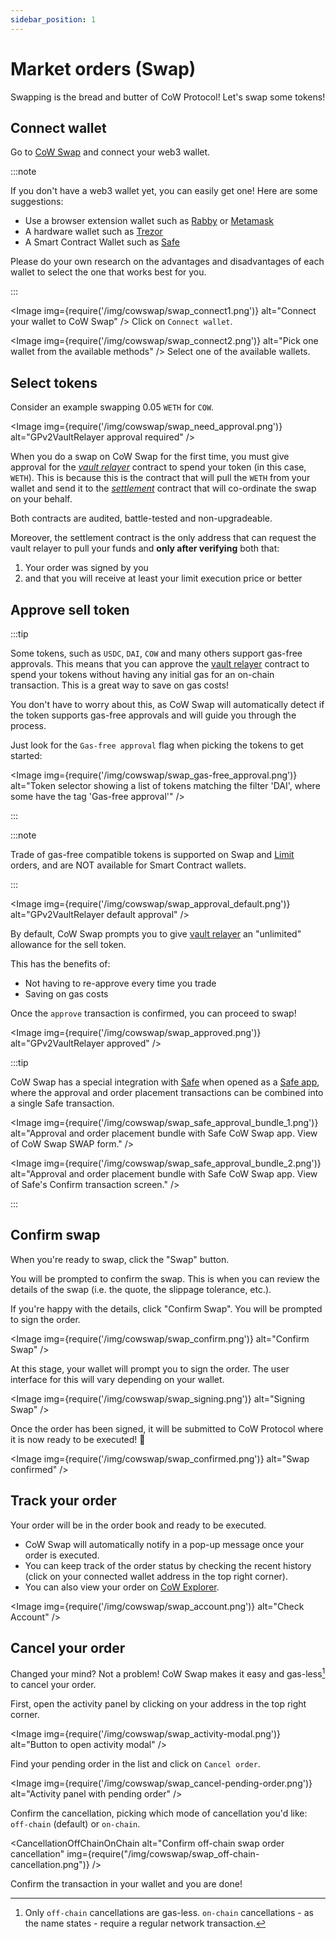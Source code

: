 ```yaml
---
sidebar_position: 1
---
```




# Market orders (Swap)

Swapping is the bread and butter of CoW Protocol! Let's swap some tokens!

## Connect wallet
Go to [CoW Swap](https://swap.cow.fi/#/swap?utm_source=docs.cow.fi&utm_content=swap-tutorial) and connect your web3 wallet. 

:::note

If you don't have a web3 wallet yet, you can easily get one! Here are some suggestions:
- Use a browser extension wallet such as [Rabby](https://rabby.io/) or [Metamask](https://metamask.io/download.html)
- A hardware wallet such as [Trezor](https://trezor.io/)
- A Smart Contract Wallet such as [Safe](https://app.safe.global)

Please do your own research on the advantages and disadvantages of each wallet to select the one that works best for you.

:::


<Image img={require('/img/cowswap/swap_connect1.png')} alt="Connect your wallet to CoW Swap" />
Click on `Connect wallet`.

<Image img={require('/img/cowswap/swap_connect2.png')} alt="Pick one wallet from the available methods" />
Select one of the available wallets.



## Select tokens

Consider an example swapping 0.05 `WETH` for `COW`.

<Image img={require('/img/cowswap/swap_need_approval.png')} alt="GPv2VaultRelayer approval required" />

When you do a swap on CoW Swap for the first time, you must give approval for the [_vault relayer_](/cow-protocol/reference/contracts/core/vault-relayer) contract to spend your token (in this case, `WETH`). 
This is because this is the contract that will pull the `WETH` from your wallet and send it to the [_settlement_](/cow-protocol/reference/contracts/core/settlement) contract that will co-ordinate the swap on your behalf.

Both contracts are audited, battle-tested and non-upgradeable.

Moreover, the settlement contract is the only address that can request the vault relayer to pull your funds and **only after verifying** both that:
1. Your order was signed by you
2. and that you will receive at least your limit execution price or better

## Approve sell token

:::tip

Some tokens, such as `USDC`, `DAI`, `COW` and many others support gas-free approvals. This means that you can approve the [vault relayer](/cow-protocol/reference/contracts/core/vault-relayer) contract to spend your tokens without having any initial gas for an on-chain transaction. This is a great way to save on gas costs!

You don't have to worry about this, as CoW Swap will automatically detect if the token supports gas-free approvals and will guide you through the process.

Just look for the `Gas-free approval` flag when picking the tokens to get started:

<Image img={require('/img/cowswap/swap_gas-free_approval.png')} alt="Token selector showing a list of tokens matching the filter 'DAI', where some have the tag 'Gas-free approval'" />

:::

:::note

Trade of gas-free compatible tokens is supported on Swap and [Limit](/cow-protocol/tutorials/cow-swap/limit) orders, and are NOT available for Smart Contract wallets.

:::

<Image img={require('/img/cowswap/swap_approval_default.png')} alt="GPv2VaultRelayer default approval" />

By default, CoW Swap prompts you to give [vault relayer](/cow-protocol/reference/contracts/core/vault-relayer) an "unlimited" allowance for the sell token.

This has the benefits of:

- Not having to re-approve every time you trade
- Saving on gas costs

<TokenApprovalWarning spender="GPv2VaultRelayer" />

Once the `approve` transaction is confirmed, you can proceed to swap!

<Image img={require('/img/cowswap/swap_approved.png')} alt="GPv2VaultRelayer approved" />



:::tip

CoW Swap has a special integration with [Safe](https://app.safe.global) when opened as a [Safe app](https://app.safe.global/share/safe-app?appUrl=https%3A%2F%2Fswap.cow.fi&chain=eth), where the approval and order placement transactions can be combined into a single Safe transaction.

<Image img={require('/img/cowswap/swap_safe_approval_bundle_1.png')} alt="Approval and order placement bundle with Safe CoW Swap app. View of CoW Swap SWAP form." />

<Image img={require('/img/cowswap/swap_safe_approval_bundle_2.png')} alt="Approval and order placement bundle with Safe CoW Swap app. View of Safe's Confirm transaction screen." />

:::


## Confirm swap

When you're ready to swap, click the "Swap" button. 

You will be prompted to confirm the swap. This is when you can review the details of the swap (i.e. the quote, the slippage tolerance, etc.). 

If you're happy with the details, click "Confirm Swap". You will be prompted to sign the order.

<ReceiverAndOrderWarning />

<Image img={require('/img/cowswap/swap_confirm.png')} alt="Confirm Swap" />

At this stage, your wallet will prompt you to sign the order. The user interface for this will vary depending on your wallet.

<Image img={require('/img/cowswap/swap_signing.png')} alt="Signing Swap" />

Once the order has been signed, it will be submitted to CoW Protocol where it is now ready to be executed! 🎉

<Image img={require('/img/cowswap/swap_confirmed.png')} alt="Swap confirmed" />


## Track your order
Your order will be in the order book and ready to be executed.

* CoW Swap will automatically notify in a pop-up message once your order is executed.
* You can keep track of the order status by checking the recent history (click on your connected wallet address in the top right corner).
* You can also view your order on [CoW Explorer](/cow-protocol/tutorials/cow-explorer).

<Image img={require('/img/cowswap/swap_account.png')} alt="Check Account" />

## Cancel your order
Changed your mind? Not a problem! CoW Swap makes it easy and gas-less[^1] to cancel your order.

[^1]: Only `off-chain` cancellations are gas-less. `on-chain` cancellations - as the name states - require a regular network transaction.


First, open the activity panel by clicking on your address in the top right corner.

<Image img={require('/img/cowswap/swap_activity-modal.png')} alt="Button to open activity modal" />


Find your pending order in the list and click on `Cancel order`.

<Image img={require('/img/cowswap/swap_cancel-pending-order.png')} alt="Activity panel with pending order" />

Confirm the cancellation, picking which mode of cancellation you'd like: `off-chain` (default) or `on-chain`.

<CancellationOffChainOnChain
  alt="Confirm off-chain swap order cancellation"
  img={require("/img/cowswap/swap_off-chain-cancellation.png")}
/>

Confirm the transaction in your wallet and you are done!
